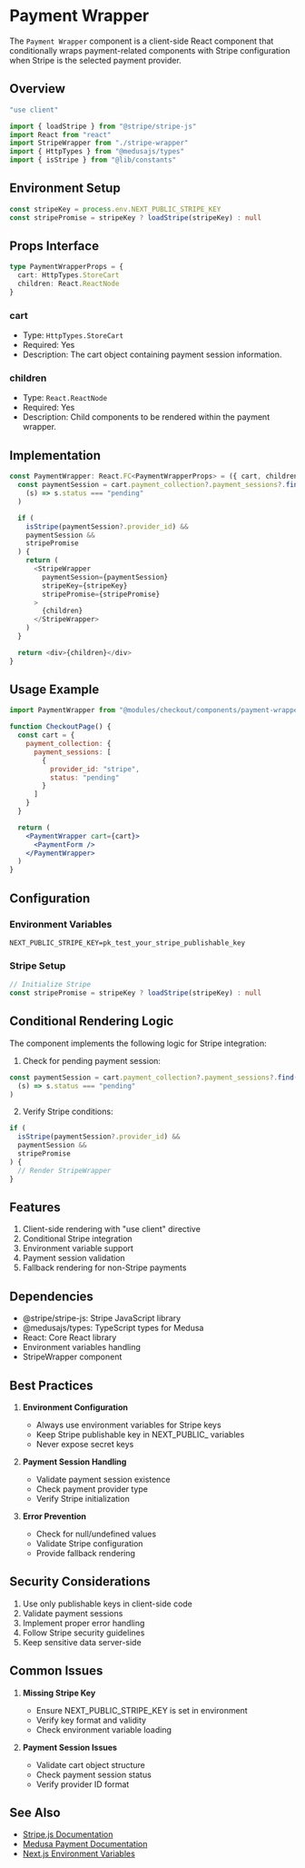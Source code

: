 # Payment Wrapper

The `Payment Wrapper` component is a client-side React component that conditionally wraps payment-related components with Stripe configuration when Stripe is the selected payment provider.

## Overview

```typescript copy
"use client"

import { loadStripe } from "@stripe/stripe-js"
import React from "react"
import StripeWrapper from "./stripe-wrapper"
import { HttpTypes } from "@medusajs/types"
import { isStripe } from "@lib/constants"
```

## Environment Setup

```typescript copy
const stripeKey = process.env.NEXT_PUBLIC_STRIPE_KEY
const stripePromise = stripeKey ? loadStripe(stripeKey) : null
```

## Props Interface

```typescript copy
type PaymentWrapperProps = {
  cart: HttpTypes.StoreCart
  children: React.ReactNode
}
```

### cart
- Type: `HttpTypes.StoreCart`
- Required: Yes
- Description: The cart object containing payment session information.

### children
- Type: `React.ReactNode`
- Required: Yes
- Description: Child components to be rendered within the payment wrapper.

## Implementation

```typescript copy
const PaymentWrapper: React.FC<PaymentWrapperProps> = ({ cart, children }) => {
  const paymentSession = cart.payment_collection?.payment_sessions?.find(
    (s) => s.status === "pending"
  )

  if (
    isStripe(paymentSession?.provider_id) &&
    paymentSession &&
    stripePromise
  ) {
    return (
      <StripeWrapper
        paymentSession={paymentSession}
        stripeKey={stripeKey}
        stripePromise={stripePromise}
      >
        {children}
      </StripeWrapper>
    )
  }

  return <div>{children}</div>
}
```

## Usage Example

```jsx copy
import PaymentWrapper from "@modules/checkout/components/payment-wrapper"

function CheckoutPage() {
  const cart = {
    payment_collection: {
      payment_sessions: [
        {
          provider_id: "stripe",
          status: "pending"
        }
      ]
    }
  }

  return (
    <PaymentWrapper cart={cart}>
      <PaymentForm />
    </PaymentWrapper>
  )
}
```

## Configuration

### Environment Variables
```env copy
NEXT_PUBLIC_STRIPE_KEY=pk_test_your_stripe_publishable_key
```

### Stripe Setup
```typescript copy
// Initialize Stripe
const stripePromise = stripeKey ? loadStripe(stripeKey) : null
```

## Conditional Rendering Logic

The component implements the following logic for Stripe integration:

1. Check for pending payment session:
```typescript copy
const paymentSession = cart.payment_collection?.payment_sessions?.find(
  (s) => s.status === "pending"
)
```

2. Verify Stripe conditions:
```typescript copy
if (
  isStripe(paymentSession?.provider_id) &&
  paymentSession &&
  stripePromise
) {
  // Render StripeWrapper
}
```

## Features

1. Client-side rendering with "use client" directive
2. Conditional Stripe integration
3. Environment variable support
4. Payment session validation
5. Fallback rendering for non-Stripe payments

## Dependencies

- @stripe/stripe-js: Stripe JavaScript library
- @medusajs/types: TypeScript types for Medusa
- React: Core React library
- Environment variables handling
- StripeWrapper component

## Best Practices

1. **Environment Configuration**
   - Always use environment variables for Stripe keys
   - Keep Stripe publishable key in NEXT_PUBLIC_ variables
   - Never expose secret keys

2. **Payment Session Handling**
   - Validate payment session existence
   - Check payment provider type
   - Verify Stripe initialization

3. **Error Prevention**
   - Check for null/undefined values
   - Validate Stripe configuration
   - Provide fallback rendering

## Security Considerations

1. Use only publishable keys in client-side code
2. Validate payment sessions
3. Implement proper error handling
4. Follow Stripe security guidelines
5. Keep sensitive data server-side

## Common Issues

1. **Missing Stripe Key**
   - Ensure NEXT_PUBLIC_STRIPE_KEY is set in environment
   - Verify key format and validity
   - Check environment variable loading

2. **Payment Session Issues**
   - Validate cart object structure
   - Check payment session status
   - Verify provider ID format

## See Also

- [Stripe.js Documentation](https://stripe.com/docs/js)
- [Medusa Payment Documentation](https://docs.medusajs.com/modules/carts-and-checkout/payment)
- [Next.js Environment Variables](https://nextjs.org/docs/basic-features/environment-variables)